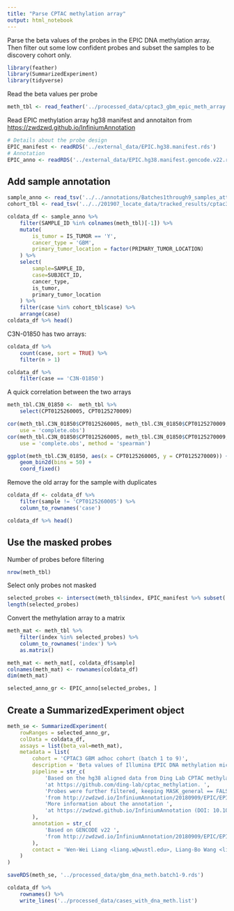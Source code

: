 ```yaml
---
title: "Parse CPTAC methylation array"
output: html_notebook
---
```

Parse the beta values of the probes in the EPIC DNA methylation array. Then filter out some low confident probes and subset the samples to be discovery cohort only.

```r
library(feather)
library(SummarizedExperiment)
library(tidyverse)
```

Read the beta values per probe
```r
meth_tbl <- read_feather('../processed_data/cptac3_gbm_epic_meth_array.batch1-9.feather')
```

Read EPIC methylation array hg38 manifest and annotaiton from <https://zwdzwd.github.io/InfiniumAnnotation>
```r
# Details about the probe design
EPIC_manifest <- readRDS('../external_data/EPIC.hg38.manifest.rds')
# Annotation
EPIC_anno <- readRDS('../external_data/EPIC.hg38.manifest.gencode.v22.rds')
```


## Add sample annotation
```r
sample_anno <- read_tsv('../../annotations/Batches1through9_samples_attribute.with_disease_code.tsv.gz')
cohort_tbl <- read_tsv('../../201907_locate_data/tracked_results/cptac3_gbm_seq_status.tsv')
```

```r
coldata_df <- sample_anno %>%
    filter(SAMPLE_ID %in% colnames(meth_tbl)[-1]) %>%
    mutate(
        is_tumor = IS_TUMOR == 'Y',
        cancer_type = 'GBM',
        primary_tumor_location = factor(PRIMARY_TUMOR_LOCATION)
    ) %>%
    select(
        sample=SAMPLE_ID,
        case=SUBJECT_ID,
        cancer_type,
        is_tumor,
        primary_tumor_location
    ) %>%
    filter(case %in% cohort_tbl$case) %>%
    arrange(case)
coldata_df %>% head()
```

C3N-01850 has two arrays:
```r
coldata_df %>% 
    count(case, sort = TRUE) %>%
    filter(n > 1)

coldata_df %>%
    filter(case == 'C3N-01850')
```

A quick correlation between the two arrays
```r
meth_tbl.C3N_01850 <-  meth_tbl %>%
    select(CPT0125260005, CPT0125270009)
```

```r
cor(meth_tbl.C3N_01850$CPT0125260005, meth_tbl.C3N_01850$CPT0125270009,
    use = 'complete.obs')
cor(meth_tbl.C3N_01850$CPT0125260005, meth_tbl.C3N_01850$CPT0125270009,
    use = 'complete.obs', method = 'spearman')
```

```r
ggplot(meth_tbl.C3N_01850, aes(x = CPT0125260005, y = CPT0125270009)) + 
    geom_bin2d(bins = 50) + 
    coord_fixed()
```

Remove the old array for the sample with duplicates
```r
coldata_df <- coldata_df %>%
    filter(sample != 'CPT0125260005') %>%
    column_to_rownames('case')

coldata_df %>% head()
```


## Use the masked probes
Number of probes before filtering
```r
nrow(meth_tbl)
```

Select only probes not masked
```r
selected_probes <- intersect(meth_tbl$index, EPIC_manifest %>% subset(!MASK_general) %>% names())
length(selected_probes)
```

Convert the methylation array to a matrix
```r
meth_mat <- meth_tbl %>%
    filter(index %in% selected_probes) %>%
    column_to_rownames('index') %>% 
    as.matrix()

meth_mat <- meth_mat[, coldata_df$sample]
colnames(meth_mat) <- rownames(coldata_df)
dim(meth_mat)
```

```r
selected_anno_gr <- EPIC_anno[selected_probes, ]
```


## Create a SummarizedExperiment object
```r
meth_se <- SummarizedExperiment(
    rowRanges = selected_anno_gr,
    colData = coldata_df,
    assays = list(beta_val=meth_mat),
    metadata = list(
        cohort = 'CPTAC3 GBM adhoc cohort (batch 1 to 9)',
        description = 'Beta values of Illumina EPIC DNA methylation microarry',
        pipeline = str_c(
            'Based on the hg38 aligned data from Ding Lab CPTAC methylation pipeline v1.1 ',
            'at https://github.com/ding-lab/cptac_methylation. ',
            'Probes were further filtered, keeping MASK_general == FALSE probes based on the annotation ',
            'from http://zwdzwd.io/InfiniumAnnotation/20180909/EPIC/EPIC.hg38.manifest.rds. ',
            'More information about the annotation ',
            'at https://zwdzwd.github.io/InfiniumAnnotation (DOI: 10.1093/nar/gkw967)'
        ),
        annotation = str_c(
            'Based on GENCODE v22 ',
            'from http://zwdzwd.io/InfiniumAnnotation/20180909/EPIC/EPIC.hg38.manifest.gencode.v22.rds'
        ),
        contact = 'Wen-Wei Liang <liang.w@wustl.edu>, Liang-Bo Wang <liang-bo.wang@wustl.edu>'
    )
)
```

```r
saveRDS(meth_se, '../processed_data/gbm_dna_meth.batch1-9.rds')
```

```r
coldata_df %>%
    rownames() %>%
    write_lines('../processed_data/cases_with_dna_meth.list')
```


